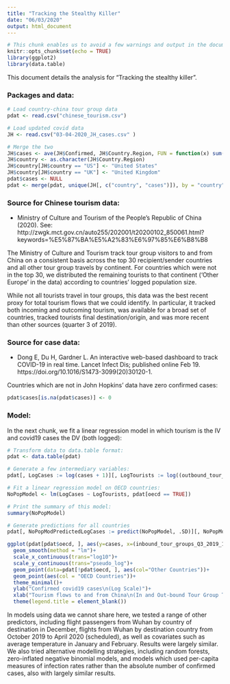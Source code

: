 ```yaml
---
title: "Tracking the Stealthy Killer"
date: "06/03/2020"
output: html_document
---
```


```r
# This chunk enables us to avoid a few warnings and output in the document body.
knitr::opts_chunk$set(echo = TRUE) 
library(ggplot2)
library(data.table)

```

This document details the analysis for “Tracking the stealthy killer”.

### Packages and data:
```r

# Load country-china tour group data
pdat <- read.csv("chinese_tourism.csv")

# Load updated covid data
JH <- read.csv("03-04-2020_JH_cases.csv" )

# Merge the two
JH$cases <- ave(JH$Confirmed, JH$Country.Region, FUN = function(x) sum(x))
JH$country <- as.character(JH$Country.Region)
JH$country[JH$country == "US"] <- "United States"
JH$country[JH$country == "UK"] <- "United Kingdom"
pdat$cases <- NULL
pdat <- merge(pdat, unique(JH[, c("country", "cases")]), by = "country", all.x = T)

```

### Source for Chinese tourism data:
* Ministry of Culture and Tourism of the People’s Republic of China (2020). See: http://zwgk.mct.gov.cn/auto255/202001/t20200102_850061.html?keywords=%E5%87%BA%E5%A2%83%E6%97%85%E6%B8%B8

The Ministry of Culture and Tourism track tour group visitors to and from China on a consistent basis across the top 30 recipient/sender countries and all other tour group travels by continent. For countries which were not in the top 30, we distributed the remaining tourists to that continent ('Other Europe' in the data) according to countries' logged population size. 

While not all tourists travel in tour groups, this data was the best recent proxy for total tourism flows that we could identify. In particular, it tracked both incoming and outcoming tourism, was available for a broad set of countries, tracked tourists final destination/origin, and was more recent than other sources (quarter 3 of 2019).

### Source for case data:
* Dong E, Du H, Gardner L. An interactive web-based dashboard to track COVID-19 in real time. Lancet Infect Dis; published online Feb 19. https://doi.org/10.1016/S1473-3099(20)30120-1.

Countries which are not in John Hopkins' data have zero confirmed cases:

```r
pdat$cases[is.na(pdat$cases)] <- 0
```
### Model:

In the next chunk, we fit a linear regression model in which tourism is the IV and covid19 cases the DV (both logged):

```r
# Transform data to data.table format:
pdat <- data.table(pdat)

# Generate a few intermediary variables:
pdat[, LogCases := log(cases + 1)][, LogTourists := log((outbound_tour_groups_Q3_2019_improved + inbound_tour_groups_Q3_2019_1_improved + 1) / 2)]

# Fit a linear regression model on OECD countries:
NoPopModel <- lm(LogCases ~ LogTourists, pdat[oecd == TRUE])

# Print the summary of this model:
summary(NoPopModel)

# Generate predictions for all countries
pdat[, NoPopModPredictedLogCases := predict(NoPopModel, .SD)][, NoPopModPredictedCases := exp(NoPopModPredictedLogCases)][, NoPopModResidualLogCases := LogCases - NoPopModPredictedLogCases][, NoPopModResidualCases := cases - NoPopModPredictedCases]
```


```r
ggplot(pdat[pdat$oecd, ], aes(y=cases, x=(inbound_tour_groups_Q3_2019_1_improved + outbound_tour_groups_Q3_2019_improved)/2))+
  geom_smooth(method = "lm")+
  scale_x_continuous(trans="log10")+
  scale_y_continuous(trans="pseudo_log")+
  geom_point(data=pdat[!pdat$oecd, ], aes(col="Other Countries"))+
  geom_point(aes(col = "OECD Countries"))+
  theme_minimal()+
  ylab("Confirmed covid19 cases\n(Log Scale)")+
  xlab("Tourism flows to and from China\n(In and Out-bound Tour Group Travellers, Log Scale)")+
  theme(legend.title = element_blank())

```

In models using data we cannot share here, we tested a range of other predictors, including flight passengers from Wuhan by country of destination in December, flights from Wuhan by destination country from October 2019 to April 2020 (scheduled), as well as covariates such as average temperature in January and February. Results were largely similar. We also tried alternative modelling strategies, including random forests, zero-inflated negative binomial models, and models which used per-capita measures of infection rates rather than the absolute number of confirmed cases, also with largely similar results. 


